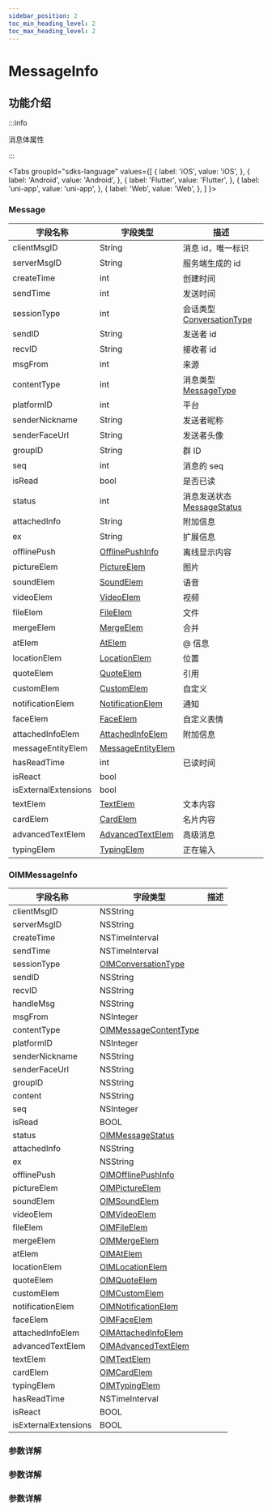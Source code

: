 ```yaml
---
sidebar_position: 2
toc_min_heading_level: 2
toc_max_heading_level: 2
---
```


# MessageInfo

## 功能介绍

:::info

消息体属性

:::

<Tabs
groupId="sdks-language"
values={[
{ label: 'iOS', value: 'iOS', },
{ label: 'Android', value: 'Android', },
{ label: 'Flutter', value: 'Flutter', },
{ label: 'uni-app', value: 'uni-app', },
{ label: 'Web', value: 'Web', },
]
}>

<TabItem value="Flutter">

### Message

| 字段名称             | 字段类型                                                           | 描述                                                             |
| -------------------- | ------------------------------------------------------------------ | ---------------------------------------------------------------- |
| clientMsgID          | String                                                             | 消息 id，唯一标识                                                |
| serverMsgID          | String                                                             | 服务端生成的 id                                                  |
| createTime           | int                                                                | 创建时间                                                         |
| sendTime             | int                                                                | 发送时间                                                         |
| sessionType          | int                                                                | 会话类型 [ConversationType](docs/sdks/Enum/ConversationType.mdx) |
| sendID               | String                                                             | 发送者 id                                                        |
| recvID               | String                                                             | 接收者 id                                                        |
| msgFrom              | int                                                                | 来源                                                             |
| contentType          | int                                                                | 消息类型 [MessageType](docs/sdks/Enum/MessageContentType.mdx)    |
| platformID           | int                                                                | 平台                                                             |
| senderNickname       | String                                                             | 发送者昵称                                                       |
| senderFaceUrl        | String                                                             | 发送者头像                                                       |
| groupID              | String                                                             | 群 ID                                                            |
| seq                  | int                                                                | 消息的 seq                                                       |
| isRead               | bool                                                               | 是否已读                                                         |
| status               | int                                                                | 消息发送状态 [MessageStatus](docs/sdks/Enum/MessageStatus.mdx)   |
| attachedInfo         | String                                                             | 附加信息                                                         |
| ex                   | String                                                             | 扩展信息                                                         |
| offlinePush          | [OfflinePushInfo](docs/sdks/Class/Message/OfflinePushInfo.mdx)     | 离线显示内容                                                     |
| pictureElem          | [PictureElem](docs/sdks/Class/Message/PictureElem.mdx)             | 图片                                                             |
| soundElem            | [SoundElem](docs/sdks/Class/Message/SoundElem.mdx)                 | 语音                                                             |
| videoElem            | [VideoElem](docs/sdks/Class/Message/VideoElem.mdx)                 | 视频                                                             |
| fileElem             | [FileElem](docs/sdks/Class/Message/FileElem.mdx)                   | 文件                                                             |
| mergeElem            | [MergeElem](docs/sdks/Class/Message/MergeElem.mdx)                 | 合并                                                             |
| atElem               | [AtElem](docs/sdks/Class/Message/AtElem.mdx)                       | @ 信息                                                           |
| locationElem         | [LocationElem](docs/sdks/Class/Message/LocationElem.mdx)           | 位置                                                             |
| quoteElem            | [QuoteElem](docs/sdks/Class/Message/QuoteElem.mdx)                 | 引用                                                             |
| customElem           | [CustomElem](docs/sdks/Class/Message/CustomElem.mdx)               | 自定义                                                           |
| notificationElem     | [NotificationElem](docs/sdks/Class/Message/NotificationElem.mdx)   | 通知                                                             |
| faceElem             | [FaceElem](docs/sdks/Class/Message/FaceElem.mdx)                   | 自定义表情                                                       |
| attachedInfoElem     | [AttachedInfoElem](docs/sdks/Class/Message/AttachedInfoElem.mdx)   | 附加信息                                                         |
| messageEntityElem    | [MessageEntityElem](docs/sdks/Class/Message/MessageEntityElem.mdx) |                                                                  |
| hasReadTime          | int                                                                | 已读时间                                                         |
| isReact              | bool                                                               |                                                                  |
| isExternalExtensions | bool                                                               |
| textElem    | [TextElem](docs/sdks/Class/Message/TextElem.mdx) |   文本内容
| cardElem    | [CardElem](docs/sdks/Class/Message/CardElem.mdx) |   名片内容
| advancedTextElem    | [AdvancedTextElem](docs/sdks/Class/Message/AdvancedTextElem.mdx) |   高级消息
| typingElem    | [TypingElem](docs/sdks/Class/Message/TypingElem.mdx) |   正在输入

</TabItem>

<TabItem value="iOS">

### OIMMessageInfo

| 字段名称             | 字段类型                                                            | 描述 |
| -------------------- | ------------------------------------------------------------------- | ---- |
| clientMsgID          | NSString                                                            |      |
| serverMsgID          | NSString                                                            |      |
| createTime           | NSTimeInterval                                                      |      |
| sendTime             | NSTimeInterval                                                      |      |
| sessionType          | [OIMConversationType](docs/sdks/Enum/ConversationType.mdx)          |      |
| sendID               | NSString                                                            |      |
| recvID               | NSString                                                            |      |
| handleMsg            | NSString                                                            |      |
| msgFrom              | NSInteger                                                           |      |
| contentType          | [OIMMessageContentType](docs/sdks/Enum/MessageContentType.mdx)      |      |
| platformID           | NSInteger                                                           |      |
| senderNickname       | NSString                                                            |      |
| senderFaceUrl        | NSString                                                            |      |
| groupID              | NSString                                                            |      |
| content              | NSString                                                            |      |
| seq                  | NSInteger                                                           |      |
| isRead               | BOOL                                                                |      |
| status               | [OIMMessageStatus](docs/sdks/Enum/MessageStatus.mdx)                |      |
| attachedInfo         | NSString                                                            |      |
| ex                   | NSString                                                            |      |
| offlinePush          | [OIMOfflinePushInfo](docs/sdks/Class/Message/NotificationElem.mdx)  |      |
| pictureElem          | [OIMPictureElem](docs/sdks/Class/Message/PictureElem.mdx)           |      |
| soundElem            | [OIMSoundElem](docs/sdks/Class/Message/SoundElem.mdx)               |      |
| videoElem            | [OIMVideoElem](docs/sdks/Class/Message/VideoElem.mdx)               |      |
| fileElem             | [OIMFileElem](docs/sdks/Class/Message/FileElem.mdx)                 |      |
| mergeElem            | [OIMMergeElem](docs/sdks/Class/Message/MergeElem.mdx)               |      |
| atElem               | [OIMAtElem](docs/sdks/Class/Message/AtElem.mdx)                     |      |
| locationElem         | [OIMLocationElem](docs/sdks/Class/Message/KeyValues.mdx)            |      |
| quoteElem            | [OIMQuoteElem](docs/sdks/Class/Message/QuoteElem.mdx)               |      |
| customElem           | [OIMCustomElem](docs/sdks/Class/Message/CustomElem.mdx)             |      |
| notificationElem     | [OIMNotificationElem](docs/sdks/Class/Message/NotificationElem.mdx) |      |
| faceElem             | [OIMFaceElem](docs/sdks/Class/Message/FaceElem.mdx)                 |      |
| attachedInfoElem     | [OIMAttachedInfoElem](docs/sdks/Class/Message/AttachedInfoElem.mdx) |      |
| advancedTextElem     | [OIMAdvancedTextElem](docs/sdks/Class/Message/AdvancedTextElem.mdx) |      |
| textElem             | [OIMTextElem](docs/sdks/Class/Message/TextElem.mdx)                 |      |
| cardElem             | [OIMCardElem](docs/sdks/Class/Message/CardElem.mdx)                 |      |
| typingElem           | [OIMTypingElem](docs/sdks/Class/Message/TypingElem.mdx)             |      |
| hasReadTime          | NSTimeInterval                                                      |      |
| isReact              | BOOL                                                                |      |
| isExternalExtensions | BOOL                                                                |      |

</TabItem>

<TabItem value="Android">

### 参数详解

</TabItem>

<TabItem value="Web">

### 参数详解

</TabItem>

<TabItem value="uni-app">

### 参数详解

</TabItem>

</Tabs>
